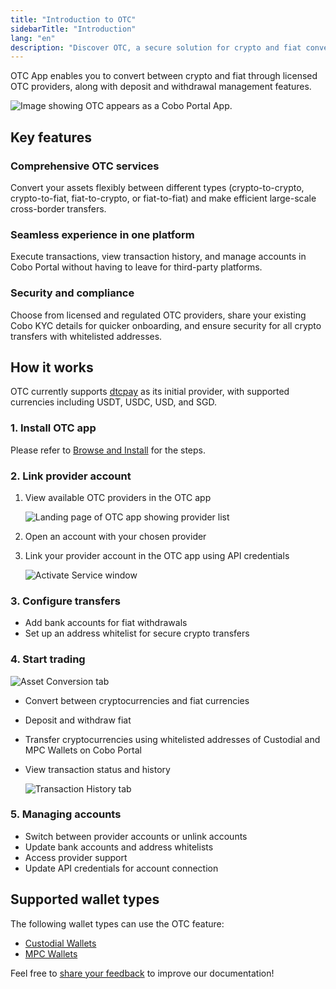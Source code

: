 ```yaml
---
title: "Introduction to OTC"
sidebarTitle: "Introduction"
lang: "en"
description: "Discover OTC, a secure solution for crypto and fiat conversions through licensed providers on Cobo Portal."
---
```


OTC App enables you to convert between crypto and fiat through licensed OTC providers, along with deposit and withdrawal management features.

<img src="/en/images/portal-apps/otc/otc-in-app-store.png" className="screenshot_modal" alt="Image showing OTC appears as a Cobo Portal App."/>

## Key features

### Comprehensive OTC services
Convert your assets flexibly between different types (crypto-to-crypto, crypto-to-fiat, fiat-to-crypto, or fiat-to-fiat) and make efficient large-scale cross-border transfers.

### Seamless experience in one platform
Execute transactions, view transaction history, and manage accounts in Cobo Portal without having to leave for third-party platforms.

### Security and compliance
Choose from licensed and regulated OTC providers, share your existing Cobo KYC details for quicker onboarding, and ensure security for all crypto transfers with whitelisted addresses.

## How it works

<Info>OTC currently supports [dtcpay](https://dtcpay.com/) as its initial provider, with supported currencies including USDT, USDC, USD, and SGD.</Info>

### 1. Install OTC app
Please refer to [Browse and Install](/en/apps/browse-and-install) for the steps.

### 2. Link provider account
1. View available OTC providers in the OTC app

   <img src="/en/images/portal-apps/otc/list.png" className="screenshot_full_screen" alt="Landing page of OTC app showing provider list"/>

2. Open an account with your chosen provider
3. Link your provider account in the OTC app using API credentials

   <img src="/en/images/portal-apps/otc/activate.png" className="screenshot_full_screen" alt="Activate Service window"/>

### 3. Configure transfers
- Add bank accounts for fiat withdrawals
- Set up an address whitelist for secure crypto transfers

### 4. Start trading

<img src="/en/images/portal-apps/otc/trade.png" className="screenshot_full_screen" alt="Asset Conversion tab"/>

- Convert between cryptocurrencies and fiat currencies
- Deposit and withdraw fiat
- Transfer cryptocurrencies using whitelisted addresses of Custodial and MPC Wallets on Cobo Portal
- View transaction status and history

   <img src="/en/images/portal-apps/otc/history.png" className="screenshot_full_screen" alt="Transaction History tab"/>

### 5. Managing accounts
- Switch between provider accounts or unlink accounts
- Update bank accounts and address whitelists
- Access provider support
- Update API credentials for account connection

## Supported wallet types

The following wallet types can use the OTC feature:
- [Custodial Wallets](/en/portal/custodial-wallets/introduction)
- [MPC Wallets](/en/portal/mpc-wallets/introduction)

<Tip>Feel free to [share your feedback](https://forms.zohopublic.com/cobo/form/DocumentFeedbackForm/formperma/QvLOhxJv1_JMsJ-1dleZ8Itb_7rzN-LtgvsDdxosoVI?referrername=manuals) to improve our documentation!</Tip>
